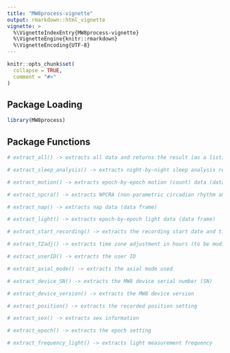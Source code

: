 ```yaml
---
title: "MW8process-vignette"
output: rmarkdown::html_vignette
vignette: >
  %\VignetteIndexEntry{MW8process-vignette}
  %\VignetteEngine{knitr::rmarkdown}
  %\VignetteEncoding{UTF-8}
---
```


```r
knitr::opts_chunk$set(
  collapse = TRUE,
  comment = "#>"
)
```

## Package Loading

```r
library(MW8process)
```

## Package Functions

```r
# extract_all() -> extracts all data and returns the result (as a list)

# extract_sleep_analysis() -> extracts night-by-night sleep analysis results (data frame)

# extract_motion() -> extracts epoch-by-epoch motion (count) data (data frame)

# extract_npcra() -> extracts NPCRA (non-parametric circadian rhythm analysis) results (data frame)

# extract_nap() -> extracts nap data (data frame)

# extract_light() -> extracts epoch-by-epoch light data (data frame)

# extract_start_recording() -> extracts the recording start date and time

# extract_TZadj() -> extracts time zone adjustment in hours (to be modified in MotionWare)

# extract_userID() -> extracts the user ID

# extract_axial_mode() -> extracts the axial mode used

# extract_device_SN() -> extracts the MW8 device serial number (SN)

# extract_device_version() -> extracts the MW8 device version

# extract_position() -> extracts the recorded position setting

# extract_sex() -> extracts sex information

# extract_epoch() -> extracts the epoch setting

# extract_frequency_light() -> extracts light measurement frequency
```


